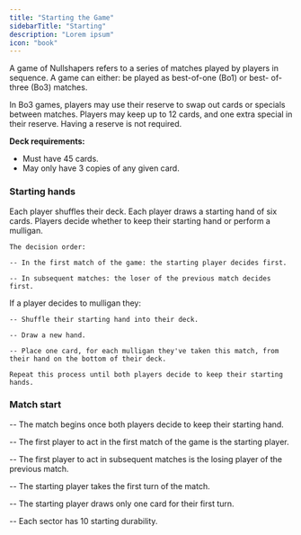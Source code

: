 ```yaml
---
title: "Starting the Game"
sidebarTitle: "Starting"
description: "Lorem ipsum"
icon: "book"
---
```


A game of Nullshapers refers to a series of matches played by players in sequence.
A game can either: be played as best-of-one (Bo1) or best- of-three (Bo3) matches.

In Bo3 games, players may use their reserve to swap out cards or specials between matches.
Players may keep up to 12 cards, and one extra special in their reserve. Having a reserve is not required.

**Deck requirements:**

- Must have 45 cards.
- May only have 3 copies of any given card.

### Starting hands

<Steps>
  <Step title="Shuffle">
    Each player shuffles their deck.
  </Step>
  <Step title="Draw">
    Each player draws a starting hand of six cards.
  </Step>
  <Step title="Keep">
    Players decide whether to keep their starting hand or perform a mulligan.

    The decision order:

    -- In the first match of the game: the starting player decides first.

    -- In subsequent matches: the loser of the previous match decides first.

  </Step>
  <Step title="Mulligan">
    If a player decides to mulligan they:

    -- Shuffle their starting hand into their deck.

    -- Draw a new hand.

    -- Place one card, for each mulligan they've taken this match, from their hand on the bottom of their deck.

    Repeat this process until both players decide to keep their starting hands.

  </Step>
</Steps>

### Match start

-- The match begins once both players decide to keep their starting hand.

-- The first player to act in the first match of the game is the starting player.

-- The first player to act in subsequent matches is the losing player of the previous match.

-- The starting player takes the first turn of the match.

-- The starting player draws only one card for their first turn.

-- Each sector has 10 starting durability.
